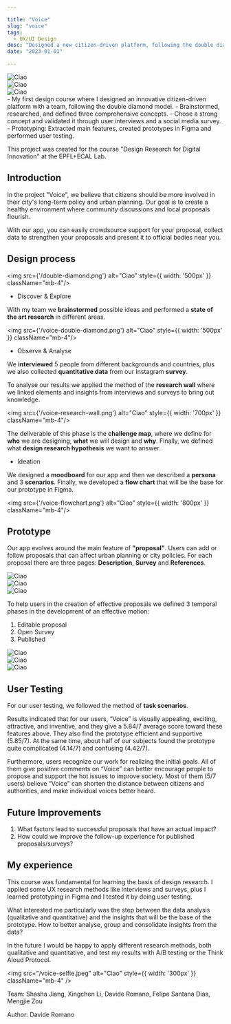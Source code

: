 ```yaml
---

title: "Voice"
slug: "voice"
tags:
  - UX/UI Design
desc: "Designed a new citizen-driven platform, following the double diamond model. We brainstormed, researched, and selected our core idea, validating it through user interviews and a social media survey. Finally we designed a digital prototype in Figma and performed user testing."
date: "2023-01-01"

---
```



<div style={{ fontFamily: 'tt-norms', display: 'flex', paddingTop:'10px'}} className="text-dark-minsk w-full md:w-3/5">
  <div className="w-1/3">
    <img src="/voice-home-page.png" alt="Ciao" className="mb-4" />
  </div>
  <div className="w-1/3" style={{ marginLeft: '20px' }}>
    <img src="/voice-trends.png" alt="Ciao" className="mb-4" />
  </div>
  <div className="w-1/3" style={{ marginLeft: '20px' }}>
    <img src="/voice-new-proposal.png" alt="Ciao" className="mb-4" />
  </div>
</div>

<Summary>
- My first design course where I designed an innovative citizen-driven platform with a team, following the double diamond model.
- Brainstormed, researched, and defined three comprehensive concepts.
- Chose a strong concept and validated it through user interviews and a social media survey.
- Prototyping: Extracted main features, created prototypes in Figma and performed user testing.
</Summary>

This project was created for the course "Design Research for Digital Innovation" at the EPFL+ECAL Lab.

## Introduction

In the project "Voice", we believe that citizens should be more involved in their city's long-term
policy and urban planning. Our goal is to create a healthy environment where community discussions
and local proposals flourish.

With our app, you can easily crowdsource support for your proposal, collect data to strengthen your proposals and present it to official bodies near you.

## Design process

<img src={'/double-diamond.png'} alt="Ciao"  style={{ width: '500px' }} className="mb-4"/>

- Discover & Explore

With my team we **brainstormed** possible ideas and performed a **state of the art research** in different areas.

<img src={'/voice-double-diamond.png'} alt="Ciao"  style={{ width: '500px' }} className="mb-4"/>

- Observe & Analyse

We **interviewed** 5 people from different backgrounds and countries,  plus we also collected **quantitative data** from our Instagram **survey**.

To analyse our results we applied the method of the **research wall** where we linked elements and insights from interviews and surveys to bring out knowledge.

<img src={'/voice-research-wall.png'} alt="Ciao"  style={{ width: '700px' }} className="mb-4"/>

The deliverable of this phase is the **challenge map**, where we define for **who** we are designing, **what** we will design and **why**.
Finally, we defined what **design research hypothesis** we want to answer.

- Ideation

We designed a **moodboard** for our app and then we described a **persona** and 3 **scenarios**.
Finally, we developed a **flow chart** that will be the base for our prototype in Figma. 

<img src={'/voice-flowchart.png'} alt="Ciao"  style={{ width: '800px' }} className="mb-4"/>

## Prototype

Our app evolves around the main feature of **"proposal"**. Users can add or follow proposals that can affect urban planning or city policies.
For each proposal there are three pages: **Description**, **Survey** and **References**.
<div style={{ fontFamily: 'tt-norms', display: 'flex'}} className="text-dark-minsk w-full md:w-3/5">
  <div className="w-1/3">
    <img src="/voice-description.png" alt="Ciao" className="mb-4" />
  </div>
  <div className="w-1/3" style={{ marginLeft: '20px' }}>
    <img src="/voice-survey.png" alt="Ciao" className="mb-4" />
  </div>
  <div className="w-1/3" style={{ marginLeft: '20px' }}>
    <img src="/voice-ref.png" alt="Ciao" className="mb-4 w-1/3" />
  </div>
</div>

To help users in the creation of effective proposals we defined 3 temporal phases in the development of an effective motion: 

1. Editable proposal
2. Open Survey 
3. Published

<div style={{ fontFamily: 'tt-norms', display: 'flex', paddingTop:'10px'}} className="text-dark-minsk w-full md:w-3/5">
  <div className="w-1/3">
    <img src="/voice-home-page.png" alt="Ciao" className="mb-4" />
  </div>
  <div className="w-1/3" style={{ marginLeft: '20px' }}>
    <img src="/voice-trends.png" alt="Ciao" className="mb-4" />
  </div>
  <div className="w-1/3" style={{ marginLeft: '20px' }}>
    <img src="/voice-new-proposal.png" alt="Ciao" className="mb-4" />
  </div>
</div>

## User Testing

For our user testing, we followed the method of **task scenarios**.

Results indicated that for our users, “Voice” is visually appealing, exciting, attractive,
and inventive, and they give a 5.84/7 average score toward these features above. They also find
the prototype efficient and supportive (5.85/7). At the same time, about
half of our subjects found the prototype quite complicated (4.14/7) and confusing (4.42/7).

Furthermore, users recognize our work for realizing the initial
goals. All of them give positive comments on “Voice” can better encourage people to propose
and support the hot issues to improve society. Most of them (5/7 users) believe “Voice” can
shorten the distance between citizens and authorities, and make individual voices better heard.

## Future Improvements

1. What factors lead to successful proposals that have an actual impact?
2. How could we improve the follow-up experience for published proposals/surveys?

## My experience
This course was fundamental for learning the basis of design research. 
I applied some UX research methods like interviews and surveys, plus I learned prototyping in Figma and I tested it by doing user testing.

What interested me particularly was the step between the data analysis (qualitative and quantitative) and the insights that will be the base of the prototype.
How to better analyse, group and consolidate insights from the data?

In the future I would be happy to apply different research methods, both qualitative and quantitative, and test my results with A/B testing or the Think Aloud Protocol.


<img src="/voice-selfie.jpeg" alt="Ciao" style={{ width: '300px' }} className="mb-4" />

<p className="text-dark-minsk justify-center pt-4 pb-2"  style={{ fontFamily: 'tt-norms' }}>Team: Shasha Jiang, Xingchen Li, Davide Romano, Felipe Santana Dias, Mengjie Zou</p>

<p className="text-dark-minsk justify-center"  style={{ fontFamily: 'tt-norms' }}>Author: Davide Romano</p>
